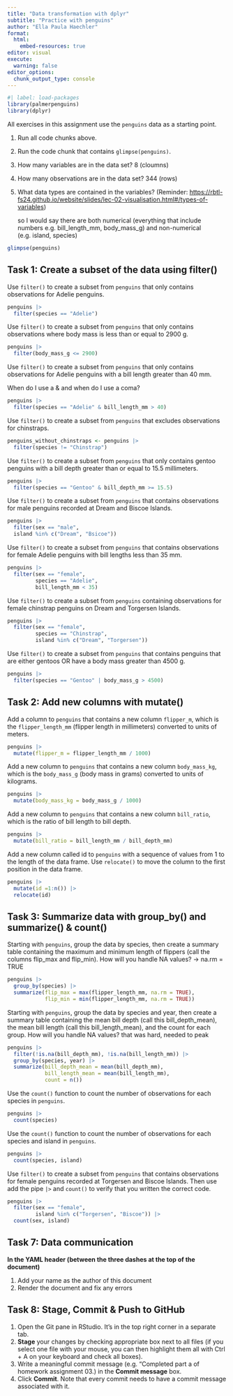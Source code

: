 ```yaml
---
title: "Data transformation with dplyr"
subtitle: "Practice with penguins"
author: "Ella Paula Haechler"
format:
  html:
    embed-resources: true
editor: visual
execute:
  warning: false
editor_options: 
  chunk_output_type: console
---
```


```r
#| label: load-packages
library(palmerpenguins)
library(dplyr)
```

All exercises in this assignment use the `penguins` data as a starting point.

1.  Run all code chunks above.

2.  Run the code chunk that contains `glimpse(penguins)`.

3.  How many variables are in the data set? 8 (cloumns)

4.  How many observations are in the data set? 344 (rows)

5.  What data types are contained in the variables? (Reminder: [https://rbtl-fs24.github.io/website/slides/lec-02-visualisation.html#/types-of-variables](https://ds4owd-001.github.io/website/slides/lec-02-visualisation.html#/types-of-variables){.uri})

    so I would say there are both numerical (everything that include numbers e.g. bill_length_mm, body_mass_g) and non-numerical (e.g. island, species)

```r
glimpse(penguins)
```

## Task 1: Create a subset of the data using filter()

Use `filter()` to create a subset from `penguins` that only contains observations for Adelie penguins.

```r

penguins |>
  filter(species == "Adelie")

```

Use `filter()` to create a subset from `penguins` that only contains observations where body mass is less than or equal to 2900 g.

```r

penguins |>
  filter(body_mass_g <= 2900)

```

Use `filter()` to create a subset from `penguins` that only contains observations for Adelie penguins with a bill length greater than 40 mm.

When do I use a & and when do I use a coma?

```r
penguins |>
  filter(species == "Adelie" & bill_length_mm > 40)

```

Use `filter()` to create a subset from `penguins` that excludes observations for chinstraps.

```r

penguins_without_chinstraps <- penguins |>
  filter(species != "Chinstrap")

```

Use `filter()` to create a subset from `penguins` that only contains gentoo penguins with a bill depth greater than or equal to 15.5 millimeters.

```r

penguins |>
  filter(species == "Gentoo" & bill_depth_mm >= 15.5)

```

Use `filter()` to create a subset from `penguins` that contains observations for male penguins recorded at Dream and Biscoe Islands.

```r

penguins |>
  filter(sex == "male",
  island %in% c("Dream", "Bsicoe"))

```

Use `filter()` to create a subset from `penguins` that contains observations for female Adelie penguins with bill lengths less than 35 mm.

```r

penguins |>
  filter(sex == "female",
         species == "Adelie",
         bill_length_mm < 35)

```

Use `filter()` to create a subset from `penguins` containing observations for female chinstrap penguins on Dream and Torgersen Islands.

```r

penguins |>
  filter(sex == "female",
         species == "Chinstrap",
         island %in% c("Dream", "Torgersen"))

```

Use `filter()` to create a subset from `penguins` that contains penguins that are either gentoos OR have a body mass greater than 4500 g.

```r

penguins |>
  filter(species == "Gentoo" | body_mass_g > 4500)

```

## Task 2: Add new columns with mutate()

Add a column to `penguins` that contains a new column `flipper_m`, which is the `flipper_length_mm` (flipper length in millimeters) converted to units of meters.

```r

penguins |>
  mutate(flipper_m = flipper_length_mm / 1000)

```

Add a new column to `penguins` that contains a new column `body_mass_kg`, which is the `body_mass_g` (body mass in grams) converted to units of kilograms.

```r

penguins |>
  mutate(body_mass_kg = body_mass_g / 1000)

```

Add a new column to `penguins` that contains a new column `bill_ratio`, which is the ratio of bill length to bill depth.

```r

penguins |>
  mutate(bill_ratio = bill_length_mm / bill_depth_mm)

```

Add a new column called id to `penguins` with a sequence of values from 1 to the length of the data frame. Use `relocate()` to move the column to the first position in the data frame.

```r

penguins |>
  mutate(id =1:n()) |>
  relocate(id)

```

## Task 3: Summarize data with group_by() and summarize() & count()

Starting with `penguins`, group the data by species, then create a summary table containing the maximum and minimum length of flippers (call the columns flip_max and flip_min). How will you handle NA values? -\> na.rm = TRUE

```r

penguins |>
  group_by(species) |>
  summarize(flip_max = max(flipper_length_mm, na.rm = TRUE),
            flip_min = min(flipper_length_mm, na.rm = TRUE))
```

Starting with `penguins`, group the data by species and year, then create a summary table containing the mean bill depth (call this bill_depth_mean), the mean bill length (call this bill_length_mean), and the count for each group. How will you handle NA values? that was hard, needed to peak

```r

penguins |>
  filter(!is.na(bill_depth_mm), !is.na(bill_length_mm)) |>
  group_by(species, year) |>
  summarize(bill_depth_mean = mean(bill_depth_mm),
            bill_length_mean = mean(bill_length_mm),
            count = n())

```

Use the `count()` function to count the number of observations for each species in `penguins`.

```r

penguins |>
  count(species)

```

Use the `count()` function to count the number of observations for each species and island in `penguins`.

```r

penguins |>
  count(species, island)

```

Use `filter()` to create a subset from `penguins` that contains observations for female penguins recorded at Torgersen and Biscoe Islands. Then use add the pipe `|>` and `count()` to verify that you written the correct code.

```r

penguins |>
  filter(sex == "female",
         island %in% c("Torgersen", "Biscoe")) |>
  count(sex, island)
```

## Task 7: Data communication

**In the YAML header (between the three dashes at the top of the document)**

1.  Add your name as the author of this document
2.  Render the document and fix any errors

## Task 8: Stage, Commit & Push to GitHub

1.  Open the Git pane in RStudio. It's in the top right corner in a separate tab.
2.  **Stage** your changes by checking appropriate box next to all files (if you select one file with your mouse, you can then highlight them all with Ctrl + A on your keyboard and check all boxes).
3.  Write a meaningful commit message (e.g. "Completed part a of homework assignment 03.) in the **Commit message** box.
4.  Click **Commit**. Note that every commit needs to have a commit message associated with it.
